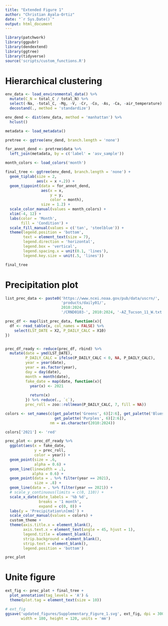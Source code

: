 ```yaml
---
title: "Extended Figure 1"
author: "Christian Ayala-Ortiz"
date: "`r Sys.Date()`"
output: html_document
---
```


```r
library(patchwork)
library(ggpubr)
library(dendextend)
library(ggtree)
library(tidyverse)
source('scripts/custom_functions.R')
```

# Hierarchical clustering

```r
env_data <- load_environmental_data() %>% 
  mutate(C_N = total_C / total_N) %>% 
  select(-Na, -total_C, -Mg, -V, -Cr, -Co, -As, -Ca, -air_temperature) %>% 
  decostand(., method = 'standardize')

env_dend <- dist(env_data, method = 'manhattan') %>% 
  hclust() 

metadata <- load_metadata()

pretree <- ggtree(env_dend, branch.length = 'none')

for_annot_dend <- pretree$data %>% 
  left_join(metadata, by = c('label' = 'asv_sample'))

month_colors <- load_colors('month')

final_tree <- ggtree(env_dend, branch.length = 'none') +
  geom_tiplab(size = 2,
              aes(x = x +.2)) +
  geom_tippoint(data = for_annot_dend,
                aes(x = x,
                    y = y,
                    color = month),
                size = 1.2) +
  scale_color_manual(values = month_colors) +
  xlim(-4, 12) +
  labs(color = 'Month',
       fill = 'Condition') +
  scale_fill_manual(values = c('tan', 'steelblue')) +
  theme(legend.position = 'bottom',
        text = element_text(size = 7),
        legend.direction = 'horizontal',
        legend.box = 'vertical',
        legend.spacing.x = unit(0.1, 'lines'),
        legend.key.size = unit(.5, 'lines'))

final_tree
```

# Precipitation plot

```r
list_prec_data <- paste0('https://www.ncei.noaa.gov/pub/data/uscrn/',
                         'products/daily01/',
                         2010:2024, 
                         '/CRND0103-', 2010:2024, '-AZ_Tucson_11_W.txt')

prec_df <- map(list_prec_data, function(x){
  df <- read_table(x, col_names = FALSE) %>% 
    select(LST_DATE = X2, P_DAILY_CALC = X10)
})


prec_df_ready <- reduce(prec_df, rbind) %>% 
  mutate(date = ymd(LST_DATE),
         P_DAILY_CALC = ifelse(P_DAILY_CALC < 0, NA, P_DAILY_CALC),
         year = year(date),
         year = as.factor(year),
         day = day(date),
         month = month(date),
         fake_date = map(date, function(x){
           year(x) <- 2021
           
           return(x)
         }) %>% reduce(., `c`),
         prec_roll = zoo::rollmean(P_DAILY_CALC, 7, fill = NA)) 

colors <- set_names(c(get_palette('Greens', 6)[2:6], get_palette('Blues', 6)[2:6],
                      get_palette('Purples', 6)[2:6]),
                    nm = as.character(2010:2024))

colors['2021'] <- 'red'

prec_plot <- prec_df_ready %>% 
  ggplot(aes(x = fake_date, 
             y = prec_roll,
             color = year)) +
  geom_point(size = .6,
             alpha = 0.6) +
  geom_line(linewidth = .1,
            alpha = 0.6) +
  geom_point(data = . %>% filter(year == 2021),
             size = .8) +
  geom_line(data = . %>% filter(year == 2021)) +
  # scale_y_continuous(limits = c(0, 110)) +
  scale_x_date(date_labels = '%b %d',
               breaks = '1 month',
               expand = c(0, 0)) +
  labs(y = 'Precipitation\n[mm]') +
  scale_color_manual(values = colors) +
  custom_theme +
  theme(axis.title.x = element_blank(),
        axis.text.x = element_text(angle = 45, hjust = 1),
        legend.title = element_blank(),
        strip.background = element_blank(),
        strip.text = element_blank(),
        legend.position = 'bottom') 

prec_plot
```


# Unite figure

```r
ext_fig <- prec_plot + final_tree + 
  plot_annotation(tag_levels = 'A') &
  theme(plot.tag = element_text(size = 10))

# ext_fig
ggsave('updated_figures/Supplementary_Figure_1.svg', ext_fig, dpi = 300,
       width = 180, height = 120, units = 'mm')
```




